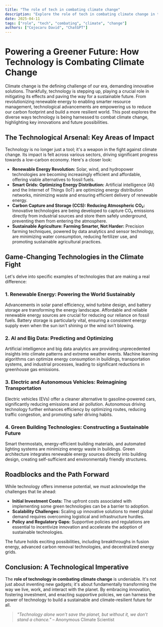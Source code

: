 ```yaml
---
title: "The role of tech in combating climate change"
description: "Explore the role of tech in combating climate change in this detailed guide, offering insights, strategies, and practical tips to enhance your understanding and application of the topic."
date: 2025-04-11
tags: ["role", "tech", "combating", "climate", "change"]
authors: ["Cojocaru David", "ChatGPT"]
---
```


# Powering a Greener Future: How Technology is Combating Climate Change

Climate change is the defining challenge of our era, demanding innovative solutions. Thankfully, technology is stepping up, playing a crucial role in mitigating its effects and paving the way for a sustainable future. From revolutionizing renewable energy to enabling smarter resource management, technological advancements are empowering us to reduce our carbon footprint and build a more resilient world. This post explores the diverse ways technology is being harnessed to combat climate change, highlighting key innovations and future possibilities.

## The Technological Arsenal: Key Areas of Impact

Technology is no longer just a tool; it's a weapon in the fight against climate change. Its impact is felt across various sectors, driving significant progress towards a low-carbon economy. Here's a closer look:

- **Renewable Energy Revolution:** Solar, wind, and hydropower technologies are becoming increasingly efficient and affordable, offering viable alternatives to fossil fuels.
- **Smart Grids: Optimizing Energy Distribution:** Artificial intelligence (AI) and the Internet of Things (IoT) are optimizing energy distribution networks, minimizing waste and ensuring efficient delivery of renewable energy.
- **Carbon Capture and Storage (CCS): Reducing Atmospheric CO₂:** Innovative technologies are being developed to capture CO₂ emissions directly from industrial sources and store them safely underground, preventing them from entering the atmosphere.
- **Sustainable Agriculture: Farming Smarter, Not Harder:** Precision farming techniques, powered by data analytics and sensor technology, are minimizing water consumption, reducing fertilizer use, and promoting sustainable agricultural practices.

## Game-Changing Technologies in the Climate Fight

Let's delve into specific examples of technologies that are making a real difference:

### 1. Renewable Energy: Powering the World Sustainably

Advancements in solar panel efficiency, wind turbine design, and battery storage are transforming the energy landscape. Affordable and reliable renewable energy sources are crucial for reducing our reliance on fossil fuels. Battery storage is particularly vital, ensuring a consistent energy supply even when the sun isn't shining or the wind isn't blowing.

### 2. AI and Big Data: Predicting and Optimizing

Artificial intelligence and big data analytics are providing unprecedented insights into climate patterns and extreme weather events. Machine learning algorithms can optimize energy consumption in buildings, transportation systems, and industrial processes, leading to significant reductions in greenhouse gas emissions.

### 3. Electric and Autonomous Vehicles: Reimagining Transportation

Electric vehicles (EVs) offer a cleaner alternative to gasoline-powered cars, significantly reducing emissions and air pollution. Autonomous driving technology further enhances efficiency by optimizing routes, reducing traffic congestion, and promoting safer driving habits.

### 4. Green Building Technologies: Constructing a Sustainable Future

Smart thermostats, energy-efficient building materials, and automated lighting systems are minimizing energy waste in buildings. Green architecture integrates renewable energy sources directly into building design, creating self-sufficient and environmentally friendly structures.

## Roadblocks and the Path Forward

While technology offers immense potential, we must acknowledge the challenges that lie ahead:

- **Initial Investment Costs:** The upfront costs associated with implementing some green technologies can be a barrier to adoption.
- **Scalability Challenges:** Scaling up innovative solutions to meet global demand requires overcoming logistical and infrastructure hurdles.
- **Policy and Regulatory Gaps:** Supportive policies and regulations are essential to incentivize innovation and accelerate the adoption of sustainable technologies.

The future holds exciting possibilities, including breakthroughs in fusion energy, advanced carbon removal technologies, and decentralized energy grids.

## Conclusion: A Technological Imperative

The **role of technology in combating climate change** is undeniable. It's not just about inventing new gadgets; it's about fundamentally transforming the way we live, work, and interact with the planet. By embracing innovation, fostering investment, and enacting supportive policies, we can harness the power of technology to build a sustainable and climate-resilient future for all.

> _"Technology alone won’t save the planet, but without it, we don’t stand a chance."_ – Anonymous Climate Scientist
